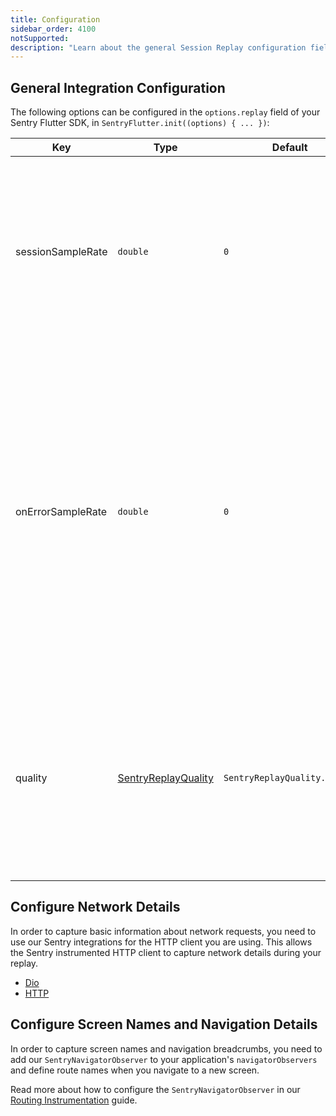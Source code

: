 ```yaml
---
title: Configuration
sidebar_order: 4100
notSupported:
description: "Learn about the general Session Replay configuration fields."
---
```


## General Integration Configuration

The following options can be configured in the `options.replay` field of your Sentry Flutter SDK, in `SentryFlutter.init((options) { ... })`:


| Key                      | Type     | Default | Description                                                                                                                                                                                                                                                       |
| ------------------------ | -------- | ------- | ----------------------------------------------------------------------------------------------------------------------------------------------------------------------------------------------------------------------------------------------------------------- |
| sessionSampleRate | `double` | `0`     | The sample rate for replays that begin recording immediately and last the entirety of the user's session. `1.0` collects all replays, and `0` collects none.                                                                                                      |
| onErrorSampleRate | `double` | `0`     | The sample rate for replays that are recorded when an error happens. This type of replay will record up to a minute of events prior to the error and continue recording until the session ends. `1.0` captures all sessions with an error, and `0` captures none. |
| quality | [SentryReplayQuality](https://pub.dev/documentation/sentry_flutter/latest/sentry_flutter/SentryReplayQuality.html) | `SentryReplayQuality.medium` | Defines the image quality of the session replay. The higher the quality, the more accurate the replay will be, but also more data to transfer and more CPU load. |

## Configure Network Details

In order to capture basic information about network requests, you need to use our Sentry integrations for the HTTP client you are using.
This allows the Sentry instrumented HTTP client to capture network details during your replay.

- [Dio](/platforms/dart/integrations/dio/)
- [HTTP](/platforms/dart/integrations/http-integration/)

## Configure Screen Names and Navigation Details

In order to capture screen names and navigation breadcrumbs, you need to add our `SentryNavigatorObserver` to your application's `navigatorObservers` and define route names when you navigate to a new screen.

Read more about how to configure the `SentryNavigatorObserver` in our [Routing Instrumentation](/platforms/dart/guides/flutter/integrations/routing-instrumentation/#configure) guide.